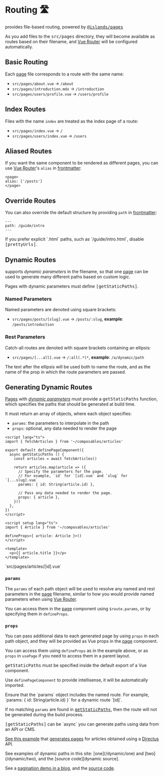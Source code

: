 [Page]: /guide/project-structure#pages
[Pages]: /guide/project-structure#pages
[frontmatter]: /guide/markdown#frontmatter-and-meta
[Vue Router]: https://next.router.vuejs.org/
[getStaticPaths]: #generating-dynamic-routes
[pagination demo in a blog]: https://the-vue-point-with-nuraui.com/posts/1
[pagination source]: https://github.com/nuraui/nurajs/blob/main/playground/the-vue-point/src/pages/posts/%5Bpage%5D.vue
[dynamic source]: https://github.com/nuraui/nurajs/blob/main/docs/src/pages/dynamic/%5Bsection%5D.vue
[dynamic parameters]: #dynamic-routes

[@islands/pages]: /guide/modules#islandspages

[prettyUrls]: /config#prettyurls

[cms]: https://directus.io
[directus]: https://github.com/nuraui/nurajs-directus-example/tree/main/iles
[obtains articles]: https://github.com/nuraui/nurajs-directus-example/blob/main/iles/src/pages/articles/%5Bid%5D.vue#L5-L15

# Routing 🛣

<Iles/> provides file-based routing, powered by <kbd>[@islands/pages]</kbd>

As you add files to the <kbd>src/pages</kbd> directory, they will become
available as routes based on their filename, and [Vue Router] will be configured
automatically.

## Basic Routing

Each [page] file corresponds to a route with the same name:

- `src/pages/about.vue` -> `/about`
- `src/pages/introduction.mdx` -> `/introduction`
- `src/pages/users/profile.vue` -> `/users/profile`

## Index Routes

Files with the name `index` are treated as the index page of a route:

- `src/pages/index.vue` -> `/`
- `src/pages/users/index.vue` -> `/users`

## Aliased Routes

If you want the same component to be rendered as different pages, you can use
[Vue Router]'s `alias` in [frontmatter]:

```vue
<page>
alias: ['/posts']
</page>
```

## Override Routes

You can also override the default structure by providing `path` in [frontmatter]:

```mdx
---
path: /guide/intro
---
```

<Tip title="Pretty URLs by Default">
If you prefer explicit `.html` paths, such as `/guide/intro.html`, disable <kbd>[prettyUrls]</kbd>.
</Tip>

<PageHooks/>

## Dynamic Routes

<Iles/> supports _dynamic parameters_ in the filename, so that one [page]
can be used to generate many different paths based on custom logic.

<Tip warn>
Pages with dynamic parameters must define <kbd>[getStaticPaths]</kbd>.
</Tip>

### Named Parameters

Named parameters are denoted using square brackets:

- `src/pages/posts/[slug].vue` -> `/posts/:slug`, __example__: `/posts/introduction`

### Rest Parameters

Catch-all routes are denoted with square brackets containing an ellipsis:

- `src/pages/[...all].vue` -> `/:all(.*)*`, __example__: `/a/dynamic/path`

The text after the ellipsis will be used both to name the route, and as the name
of the prop in which the route parameters are passed.

## Generating Dynamic Routes

[Pages] with _[dynamic parameters]_ must provide a <kbd>getStaticPaths</kbd> function, which specifies the paths that should be generated at build time.

It must return an array of objects, where each object specifies:

- `params`: the parameters to interpolate in the path
- `props`: optional, any data needed to render the page

```vue
<script lang="ts">
import { fetchArticles } from '~/composables/articles'

export default definePageComponent({
  async getStaticPaths () {
    const articles = await fetchArticles()

    return articles.map(article => ({
      // Specify the parameters for the page. 
      // For example, `id` for `[id].vue` and `slug` for `[...slug].vue`
      params: { id: String(article.id) },

      // Pass any data needed to render the page.
      props: { article },
    }))
  },
})
</script>

<script setup lang="ts">
import { Article } from '~/composables/articles'

defineProps<{ article: Article }>()
</script>

<template>
  <p>{{ article.title }}</p>
</template>
```
<Caption>`src/pages/articles/[id].vue`</Caption>

### `params`

The `params` of each path object will be used to resolve any named and rest parameters in the [page] filename, similar to how you would provide named parameters when using [Vue Router].

You can access them in the [page] component using `$route.params`, or by specifying them
in `defineProps`.

### `props`

You can pass additional data to each generated page by using `props` in each
path object, and they will be provided as Vue props in the [page] component.

You can access them using `defineProps` as in the example above, or as `props` in `usePage` if you need to access them in a parent layout.

<Tip title="Common Gotchas" warn>
<kbd>getStaticPaths</kbd> must be specified inside the default export of a Vue component. 

Use `definePageComponent` to provide intellisense, it will be automatically imported.
</Tip>

<Tip title="Matching Params" warn>
Ensure that the `params` object includes the named route. For example, `params: { id: String(article.id) }` for a dynamic route `[id]`. 

If no matching `params` are found in  <kbd>[getStaticPaths]</kbd>, then the route will not be generated during the build process.
</Tip>

<Tip title="Using External Data">
<kbd>[getStaticPaths]</kbd> can be `async` you can generate paths using
data from an API or CMS.

[See this example][directus] that [generates pages][obtains articles] for articles obtained using a [Directus][cms] API.
</Tip>

<Tip title="More Demos">
See examples of dynamic paths in this site: [one](/dynamic/one) and [two](/dynamic/two), and the [source code][dynamic source].

See a [pagination demo in a blog], and the [source code][pagination source].
</Tip>
